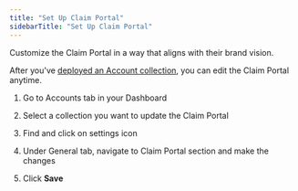 ```yaml
---
title: "Set Up Claim Portal"
sidebarTitle: "Set Up Claim Portal"
---
```


Customize the Claim Portal in a way that aligns with their brand vision.

After you've [deployed an Account collection](https://docs.groupos.xyz/home/tutorials/activate/deploy-accounts-collection), you can edit the Claim Portal anytime.

1. Go to Accounts tab in your Dashboard

2. Select a collection you want to update the Claim Portal

3. Find and click on settings icon 

4. Under General tab, navigate to Claim Portal section and make the changes

5. Click **Save**